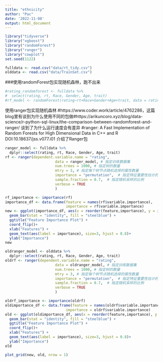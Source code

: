 ```yaml
---
title: "ethnicity"
author: "Pac"
date: '2022-11-08'
output: html_document
---
```


```r
library("tidyverse")
library("xgboost")
library("randomForest")
library("ranger")
library("cowplot")
set.seed(1122)
```

```r
fulldata <- read.csv("data/rt_tidy.csv")
olddata <- read.csv("data/TrainSet.csv")
```

###使用randomForest包实现随机森林，跑不出来
```r

#rating_randomforest <- fulldata %>% 
#  select(rating, rt, Race, Gender, Age, trait)
#rf_model <- randomForest(rating~rt+Race+Gender+Age+trait, data = rating_randomforest, ntree = 100, mtry = 3, importance = TRUE)

```

使用ranger包实现随机森林
#https://www.coder.work/article/4762286，这篇blog里有谈到为什么使用不同的包做#https://arikuncoro.xyz/blog/data-science/r-python-sql-linux/the-comparison-between-randomforest-and-ranger/ 谈到了为什么运行速度会有差异
#ranger: A Fast Implementation of Random Forests for High Dimensional Data in C++ and R DOI:10.18637/jss.v077.i01 介绍了Ranger包
```r
ranger_model <- fulldata %>% 
  dplyr::select(rating, rt, Race, Gender, Age, trait)
rf <- ranger(dependent.variable.name = "rating",
                       data = ranger_model, # 指定训练数据集
                       num.trees = 1000, # 指定树的数量
                       mtry = 3, # 指定每个树节点随机选择的属性数量
                       importance = "permutation",  # 指定特征重要性估计的方法
                       sample.fraction = 0.7,  # 指定随机采样的比例
                       verbose = TRUE
                       )

```

```r
rf_importance <- importance(rf)
importance_df <- data.frame(feature = names(rf$variable.importance),
                            importance = rf$variable.importance)
new <- ggplot(importance_df, aes(x = reorder(feature,importance), y = importance)) +
  geom_bar(stat = "identity", fill = "steelblue") +
  ggtitle("Feature Importance Plot") +
  coord_flip()+
  xlab("Features") +
  geom_text(aes(label = importance), size=3, hjust = 0.8)+
  ylab("Importance")
new
```

```r
oldranger_model <- olddata %>% 
  dplyr::select(rating, rt, Race, Gender, Age, trait)
oldrf <- ranger(dependent.variable.name = "rating",
                       data = oldranger_model, # 指定训练数据集
                       num.trees = 1000, # 指定树的数量
                       mtry = 3, # 指定每个树节点随机选择的属性数量
                       importance = "permutation",  # 指定特征重要性估计的方法
                       sample.fraction = 0.7,  # 指定随机采样的比例
                       verbose = TRUE
                       )
```

```r
oldrf_importance <- importance(oldrf)
oldimportance_df <- data.frame(feature = names(oldrf$variable.importance),
                            importance = oldrf$variable.importance)
old <- ggplot(oldimportance_df, aes(x = reorder(feature,importance), y = importance)) +
  geom_bar(stat = "identity", fill = "steelblue") +
  ggtitle("Feature Importance Plot") +
  coord_flip()+
  xlab("Features") +
  geom_text(aes(label = importance), size=3, hjust = 0.8)+
  ylab("Importance")
old
```

```r
plot_grid(new, old, nrow = 1)
```


